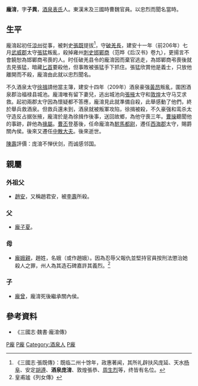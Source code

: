 '''龐淯'''{{BD|？||？|catIdx=P龐}}，字'''子異'''，[[酒泉|酒泉]][[表氏|表氏]]人。東漢末及三國時曹魏官員。以忠烈而聞名當時。

== 生平 ==
龐淯起初任[[涼州|涼州]]從事，被刺史[[張既|張既]]提拔<ref>《三國志·張既傳》：既临二州十馀年，政惠著闻，其所礼辟扶风庞延、天水[[杨阜|杨阜]]、安定[[胡遵|胡遵]]、'''酒泉庞淯'''、敦煌張恭、[[周生烈|周生烈]]等，终皆有名位。</ref>，守[[破羌長|破羌長]]，建安十一年（前206年）七月[[武威郡|武威郡]]太守[[張猛_(東漢)|張猛]]叛亂，殺掉雍州[[刺史|刺史]][[邯鄲商|邯鄲商]]（范晔《后汉书》卷九），更揚言不會饒恕為邯鄲商弔喪的人。时任破羌县令的龐淯因而棄官逃走，為邯鄲商弔喪後就去見張猛，暗藏[[匕首|匕首]]要殺他，但事敗被張猛手下抓住。張猛欣賞他是義士，只放他離開而不殺，龐淯由此就以忠烈聞名。

不久酒泉太守[[徐揖|徐揖]]請他當主簿，建安十四年（209年）酒泉豪强[[黃昂|黃昂]]叛亂，圍困酒泉郡治福禄县城池。龐淯唯有留下妻兒，逃出城池向[[張掖|張掖]]太守和[[敦煌|敦煌]]太守马艾求救。起初兩郡太守因為懷疑都不答應，龐淯見此就準備自殺，此舉感動了他們，終於舉兵救酒泉。但救兵還未到，酒泉就被叛軍攻陷，徐揖被殺，不久豪强和鸾杀太守造反占据张掖，龐淯於是為徐揖作後事，送回故鄉，為他守喪三年。[[曹操|曹操]]聽聞他的事跡，辟他為[[掾屬|掾屬]]。[[曹丕|曹丕]]登基後，任命龐淯為[[駙馬都尉|駙馬都尉]]，遷任[[西海郡|西海郡]]太守，賜爵關內侯。後來又遷任[[中散大夫|中散大夫]]。後來逝世。

[[陳壽|陳壽]]評價：庞淯不惮伏剑，而诚感邻国。

== 親屬 ==
===外祖父===
* [[趙安_(東漢)|趙安]]，又稱趙君安，被[[李壽_(東漢)|李壽]]所殺。

=== 父 ===
* [[龐子夏|龐子夏]]。

=== 母 ===
* [[龐娥親|龐娥親]]，趙姓，名娥（或作趙娥）。因為忍辱父報仇並堅持官員按刑法懲治她殺人之罪，州人為其造石碑嘉許其義烈。<ref>皇甫謐《列女傳》</ref>

=== 子 ===
* [[龐曾|龐曾]]，龐淯死後繼承關內侯。

== 參考資料 ==
*《三國志·魏書·龐淯傳》

{{三国志}}
[[Category:東漢政治人物|P龐]]
[[Category:曹魏政治人物|P龐]]
[[Category:酒泉人|Category:酒泉人]]
[[Category:龐姓|P龐]]